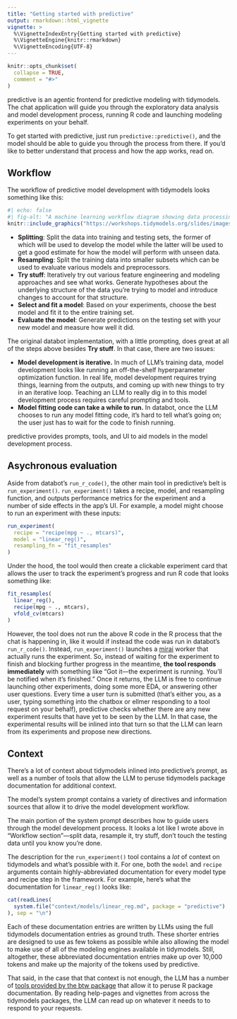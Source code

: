 ```yaml
---
title: "Getting started with predictive"
output: rmarkdown::html_vignette
vignette: >
  %\VignetteIndexEntry{Getting started with predictive}
  %\VignetteEngine{knitr::rmarkdown}
  %\VignetteEncoding{UTF-8}
---
```


```r
knitr::opts_chunk$set(
  collapse = TRUE,
  comment = "#>"
)
```

predictive is an agentic frontend for predictive modeling with tidymodels. The chat application will guide you through the exploratory data analysis and model development process, running R code and launching modeling experiments on your behalf.

To get started with predictive, just run `predictive::predictive()`, and the model should be able to guide you through the process from there. If you'd like to better understand that process and how the app works, read on.

## Workflow

The workflow of predictive model development with tidymodels looks something like this:

```r
#| echo: false
#| fig-alt: "A machine learning workflow diagram showing data processing and model selection steps. The process begins with 'All data' splitting into 'Training' and 'Testing' sets, where the training data goes through 'Resamples' before being fed into three competing models: 'Log Reg' (logistic regression), 'Decision Tree,' and 'Random Forest.' These models are evaluated through a 'Select a Model' step, which determines the 'Final Model Fit' using the testing data."
knitr::include_graphics("https://workshops.tidymodels.org/slides/images/whole-game-final-performance.jpg")
```

* **Splitting**: Split the data into training and testing sets, the former of which will be used to develop the model while the latter will be used to get a good estimate for how the model will perform with unseen data.
* **Resampling**: Split the training data into smaller subsets which can be used to evaluate various models and preprocessors.
* **Try stuff**: Iteratively try out various feature engineering and modeling approaches and see what works. Generate hypotheses about the underlying structure of the data you're trying to model and introduce changes to account for that structure.
* **Select and fit a model**: Based on your experiments, choose the best model and fit it to the entire training set.
* **Evaluate the model**: Generate predictions on the testing set with your new model and measure how well it did.

The original databot implementation, with a little prompting, does great at all of the steps above besides **Try stuff**. In that case, there are two issues:

* **Model development is iterative.** In much of LLM's training data, model development looks like running an off-the-shelf hyperparameter optimization function. In real life, model development requires trying things, learning from the outputs, and coming up with new things to try in an iterative loop. Teaching an LLM to really dig in to this model development process requires careful prompting and tools.
* **Model fitting code can take a while to run.** In databot, once the LLM chooses to run any model fitting code, it's hard to tell what's going on; the user just has to wait for the code to finish running. 

predictive provides prompts, tools, and UI to aid models in the model development process.

## Asychronous evaluation

Aside from databot's `run_r_code()`, the other main tool in predictive's belt is `run_experiment()`. `run_experiment()` takes a recipe, model, and resampling function, and outputs performance metrics for the experiment and a number of side effects in the app's UI. For example, a model might choose to run an experiment with these inputs:

```r
run_experiment(
  recipe = "recipe(mpg ~ ., mtcars)",
  model = "linear_reg()",
  resampling_fn = "fit_resamples"
)
```

Under the hood, the tool would then create a clickable experiment card that allows the user to track the experiment's progress and run R code that looks something like:

```r
fit_resamples(
  linear_reg(),
  recipe(mpg ~ ., mtcars),
  vfold_cv(mtcars)
)
```

However, the tool does not run the above R code in the R process that the chat is happening in, like it would if instead the code was run in databot's `run_r_code()`. Instead, `run_experiment()` launches a [mirai](https://mirai.r-lib.org/articles/mirai.html) worker that actually runs the experiment. So, instead of waiting for the experiment to finish and blocking further progress in the meantime, **the tool responds immediately** with something like "Got it—the experiment is running. You'll be notified when it's finished." Once it returns, the LLM is free to continue launching other experiments, doing some more EDA, or answering other user questions. Every time a user turn is submitted (that's either you, as a user, typing something into the chatbox or ellmer responding to a tool request on your behalf), predictive checks whether there are any new experiment results that have yet to be seen by the LLM. In that case, the experimental results will be inlined into that turn so that the LLM can learn from its experiments and propose new directions. 

## Context

There's a lot of context about tidymodels inlined into predictive's prompt, as well as a number of tools that allow the LLM to peruse tidymodels package documentation for additional context.

The model's system prompt contains a variety of directives and information sources that allow it to drive the model development workflow.

The main portion of the system prompt describes how to guide users through the model development process. It looks a lot like I wrote above in "Workflow section"—split data, resample it, try stuff, don't touch the testing data until you know you're done.

The description for the `run_experiment()` tool contains a _lot_ of context on tidymodels and what's possible with it. For one, both the `model` and `recipe` arguments contain highly-abbreviated documentation for every model type and recipe step in the framework. For example, here's what the documentation for `linear_reg()` looks like:

```r
cat(readLines(
  system.file("context/models/linear_reg.md", package = "predictive")
), sep = "\n")
```

Each of these documentation entries are written by LLMs using the full tidymodels documentation entries as ground truth. These shorter entries are designed to use as few tokens as possible while also allowing the model to make use of all of the modeling engines available in tidymodels. Still, altogether, these abbreviated documentation entries make up over 10,000 tokens and make up the majority of the tokens used by predictive.

That said, in the case that that context is not enough, the LLM has a number of [tools provided by the btw package](https://posit-dev.github.io/btw/reference/btw_tools.html) that allow it to peruse R package documentation. By reading help-pages and vignettes from across the tidymodels packages, the LLM can read up on whatever it needs to to respond to your requests.

